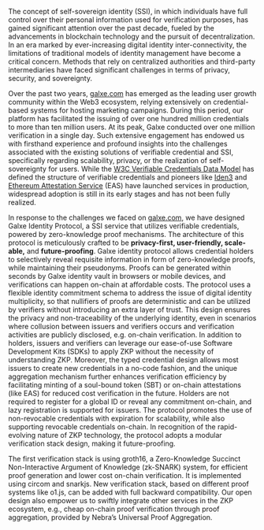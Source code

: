 The concept of self-sovereign identity (SSI), in which individuals have full control over their personal information used for verification purposes, has gained significant attention over the past decade, fueled by the advancements in blockchain technology and the pursuit of decentralization. In an era marked by ever-increasing digital identity inter-connectivity, the limitations of traditional models of identity management have become a critical concern. Methods that rely on centralized authorities and third-party intermediaries have faced significant challenges in terms of privacy, security, and sovereignty.

Over the past two years, [galxe.com](http://galxe.com/) has emerged as the leading user growth community within the Web3 ecosystem, relying extensively on credential-based systems for hosting marketing campaigns. During this period, our platform has facilitated the issuing of over one hundred million credentials to more than ten million users. At its peak, Galxe conducted over one million verification in a single day. Such extensive engagement has endowed us with firsthand experience and profound insights into the challenges associated with the existing solutions of verifiable credential and SSI, specifically regarding scalability, privacy, or the realization of self-sovereignty for users. While the [W3C Verifiable Credentials Data Model](https://www.w3.org/TR/vc-data-model/) has defined the structure of verifiable credentials and pioneers like [Iden3](https://iden3.io/) and [Ethereum Attestation Service](https://attest.sh/) (EAS) have launched services in production, widespread adoption is still in its early stages and has not been fully realized.

In response to the challenges we faced on [galxe.com](http://galxe.com/), we have designed Galxe Identity Protocol, a SSI service that utilizes verifiable credentials, powered by zero-knowledge proof mechanisms. The architecture of this protocol is meticulously crafted to be **privacy-first, user-friendly, scale-able,** and **future-proofing**. Galxe identity protocol allows credential holders to selectively reveal requisite information in form of zero-knowledge proofs, while maintaining their pseudonyms. Proofs can be generated within seconds by Galxe identity vault in browsers or mobile devices, and verifications can happen on-chain at affordable costs. The protocol uses a flexible identity commitment schema to address the issue of digital identity multiplicity, so that nullifiers of proofs are deterministic and can be utilized by verifiers without introducing an extra layer of trust. This design ensures the privacy and non-traceability of the underlying identity, even in scenarios where collusion between issuers and verifiers occurs and verification activities are publicly disclosed, e.g. on-chain verification. In addition to holders, issuers and verifiers can leverage our ease-of-use Software Development Kits (SDKs) to apply ZKP without the necessity of understanding ZKP. Moreover, the typed credential design allows most issuers to create new credentials in a no-code fashion, and the unique aggregation mechanism further enhances verification efficiency by facilitating minting of a soul-bound token (SBT) or on-chain attestations (like EAS) for reduced cost verification in the future. Holders are not required to register for a global ID or reveal any commitment on-chain, and lazy registration is supported for issuers. The protocol promotes the use of non-revocable credentials with expiration for scalability, while also supporting revocable credentials on-chain. In recognition of the rapid-evolving nature of ZKP technology, the protocol adopts a modular verification stack design, making it future-proofing.

The first verification stack is using groth16, a Zero-Knowledge Succinct Non-Interactive Argument of Knowledge (zk-SNARK) system, for efficient proof generation and lower cost on-chain verification. It is implemented using circom and snarkjs. New verification stack, based on different proof systems like o1.js, can be added with full backward compatibility. Our open design also empower us to swiftly integrate other services in the ZKP ecosystem, e.g., cheap on-chain proof verification through proof aggregation, provided by Nebra’s Universal Proof Aggregation.
